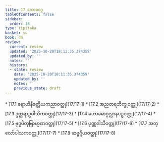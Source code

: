 ```yaml
---
title: 17 ကောဓဝဂ္ဂ
tableOfContents: false
sidebar:
  order: 18
type: tipitaka
basket: su
book: dh
review:
  current: review
  updated: '2025-10-20T18:11:35.374359'
  updated_by: ''
  notes: ''
  history:
  - state: review
    date: '2025-10-20T18:11:35.374359'
    updated_by: ''
    notes: ''
    previous_state: draft
---
```



<DynamicBreadcrumb />


<ReviewStatus review={frontmatter.review} showDetails={true} />

<HypothesisAnnotation frontmatter={frontmatter} />



<TableOfContents book="dh" section="17">
* [17.1 ရောဟိနီခတ္တိယကညာဝတ္ထု](17/17-1)
* [17.2 အညတရဘိက္ခုဝတ္ထု](17/17-2)
* [17.3 ဥတ္တရာဥပါသိကဝတ္ထု](17/17-3)
* [17.4 မဟာမောဂ္ဂလ္လာနပဉှဝတ္ထု](17/17-4)
* [17.5 ဗုဒ္ဓပိတုဗြာဟ္မဏဝတ္ထု](17/17-5)
* [17.6 ပုဏ္ဏဒါသီဝတ္ထု](17/17-6)
* [17.7 အတုလော်ပါသကဝတ္ထု](17/17-7)
* [17.8 ဆဗ္ဗဂ္ဂိယဝတ္ထု](17/17-8)
</TableOfContents>